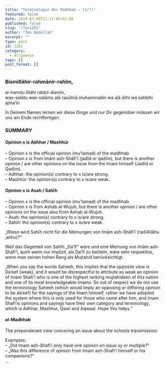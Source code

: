 ```yaml
---
title: "Terminologie der Madhhab – (1/?)"
featured: false
date: 2019-03-08T11:11:06+01:00
published: false
slug: "/?p=1281"
author: "Ibn Abdullah"
excerpt: ""
type: post
id: 1281
category:
  - Allgemein
tags: []
post_format: []
---
```


### Bismillāhir-rahmānir-rahīm,

al-hamdu lillāhi rabbil-ālamīn,  
was-salātu was-salāmu alā rasūlinā muhammadin wa alā ālihi wa sahbihi ajma’īn

In Deinem Namen lernen wir diese Dinge und nur Dir gegenüber müssen wir uns am Ende rechtfertigen.

### SUMMARY

#### Opinion x is Adhhar / Mashhūr

– Opinion x is the official opinion (mu’tamad) of the madhhab  
– Opinion x is from Imām ash-Shāfi’ī (jadīd or qadīm), but there is another opinion / are other opinions on the issue from the Imam himself (Jadīd or Qadīm).  
– Adhhar: the opinion(s) contrary to x is/are strong.  
– Mashhūr: the opinion(s) contrary to x is/are weak.

#### Opinion x is Asah / Sahīh

– Opinion x is the official opinion (mu’tamad) of the madhhab  
– Opinion x is from Ashab al-Wujuh, but there is another opinion / are other opinions on the issue also from Ashab al-Wujuh.  
– Asah: the opinion(s) contrary to x is/are strong.  
– Sahih: the opinion(s) contrary to x is/are weak.

„Wieso wird Sahīh nicht für die Meinungen von Imām ash-Shāfi’ī (radīAllāhu ‚anhu)?“

Weil das Gegenteil von Sahīh „Da’īf“ wäre und eine Meinung von Imām ash-Shāfi’ī, auch wenn nur implizit, als Da’īf zu betiteln, wäre sehr respektlos, wenn man seinen hohen Rang als Mujtahid berücksichtigt.

„When you say the words Saheeh, this implies that the opposite view is Da’eef (weak), and it would be disrespectful to attribute as weak an opinion of Imam Shafi’i who is one of the highest ranking mujtahideen of this nation and one of its most knowledgeable Imams. So out of respect we do not use the terminology Saheeh (which would imply an opposing or differing opinion to be da’eef) for the sayings of the Imam himself, rather we have adopted the system where this is only used for those who came after him, and Imam Shafi’is opinions and sayings have their own category and terminology, which is Adhhar, Mashhur, Qawl and Aqwaal. Hope this helps.“

#### al-Madhhab

The preponderant view concering an issue about the schools transmission:

Examples:  
– „Did Imam ash-Shafi’i only have one opinion on issue xy or multiple?“  
– „Was this difference of opinion from Imam ash-Shafi’i himself or his companions?“  
…
